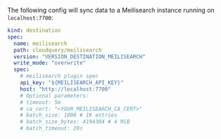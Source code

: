 The following config will sync data to a Meilisearch instance running on `localhost:7700`:

```yaml copy
kind: destination
spec:
  name: meilisearch
  path: cloudquery/meilisearch
  version: "VERSION_DESTINATION_MEILISEARCH"
  write_mode: "overwrite"
  spec:
    # meilisearch plugin spec
    api_key: "${MEILISEARCH_API_KEY}"
    host: "http://localhost:7700"
    # Optional parameters:
    # timeout: 5m
    # ca_cert: "<YOUR_MEILISEARCH_CA_CERT>"
    # batch_size: 1000 # 1K entries
    # batch_size_bytes: 4194304 # 4 MiB
    # batch_timeout: 20s
```
